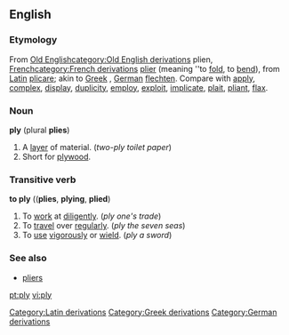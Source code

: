 ==English==
===Etymology===
{{webster}}

From [[w:Old English language|Old English]][[category:Old English derivations]] plien, [[w:French language|French]][[category:French derivations]] [[plier]] (meaning ''to [[fold]], to [[bend]]), from [[w:Latin|Latin]][[Category:Latin derivations]] [[plicare]]; akin to [[w:Greek language|Greek]][[Category:Greek derivations]] , [[w:German language|German]][[Category:German derivations]] [[flechten]]. Compare with [[apply]], [[complex]], [[display]], [[duplicity]], [[employ]], [[exploit]], [[implicate]], [[plait]], [[pliant]], [[flax]].

===Noun===
'''ply''' (plural '''plies''')

# A [[layer]] of material. (''two-ply toilet paper'')
# Short for [[plywood]].

===Transitive verb===
'''to ply''' (('''plies''', '''plying''', '''plied''')

# To [[work]] at [[diligent]]ly.  (''ply one's trade'')
# To [[travel]] over [[regular]]ly. (''ply the seven seas'')
# To [[use]] [[vigorous]]ly or [[wield]]. (''ply a sword'')

===See also===
*[[pliers]]

[[pt:ply]]
[[vi:ply]]